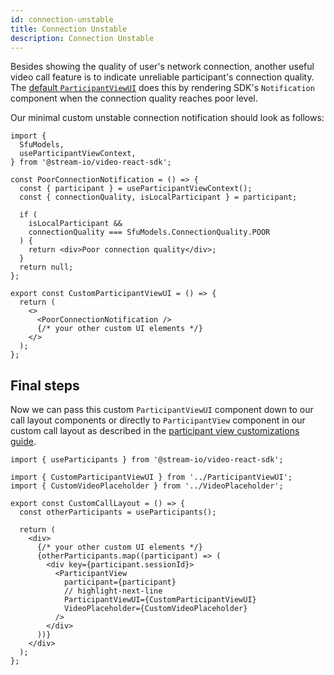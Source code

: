 ```yaml
---
id: connection-unstable
title: Connection Unstable
description: Connection Unstable
---
```


Besides showing the quality of user's network connection, another useful video call feature is to indicate unreliable participant's connection quality. The [default `ParticipantViewUI`](../../ui-components/core/participant-view) does this by rendering SDK's `Notification` component when the connection quality reaches poor level.

Our minimal custom unstable connection notification should look as follows:

```tsx
import {
  SfuModels,
  useParticipantViewContext,
} from '@stream-io/video-react-sdk';

const PoorConnectionNotification = () => {
  const { participant } = useParticipantViewContext();
  const { connectionQuality, isLocalParticipant } = participant;

  if (
    isLocalParticipant &&
    connectionQuality === SfuModels.ConnectionQuality.POOR
  ) {
    return <div>Poor connection quality</div>;
  }
  return null;
};

export const CustomParticipantViewUI = () => {
  return (
    <>
      <PoorConnectionNotification />
      {/* your other custom UI elements */}
    </>
  );
};
```

## Final steps

Now we can pass this custom `ParticipantViewUI` component down to our call layout components or directly to `ParticipantView` component in our custom call layout as described in the [participant view customizations guide](../participant-view-customizations).

```tsx
import { useParticipants } from '@stream-io/video-react-sdk';

import { CustomParticipantViewUI } from '../ParticipantViewUI';
import { CustomVideoPlaceholder } from '../VideoPlaceholder';

export const CustomCallLayout = () => {
  const otherParticipants = useParticipants();

  return (
    <div>
      {/* your other custom UI elements */}
      {otherParticipants.map((participant) => (
        <div key={participant.sessionId}>
          <ParticipantView
            participant={participant}
            // highlight-next-line
            ParticipantViewUI={CustomParticipantViewUI}
            VideoPlaceholder={CustomVideoPlaceholder}
          />
        </div>
      ))}
    </div>
  );
};
```
